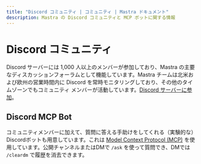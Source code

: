 ```yaml
---
title: "Discord コミュニティ | コミュニティ | Mastra ドキュメント"
description: Mastra の Discord コミュニティと MCP ボットに関する情報
---
```


# Discord コミュニティ

Discord サーバーには 1,000 人以上のメンバーが参加しており、Mastra の主要なディスカッションフォーラムとして機能しています。Mastra チームは北米および欧州の営業時間内に Discord を常時モニタリングしており、その他のタイムゾーンでもコミュニティ メンバーが活動しています。[Discord サーバーに参加](https://discord.gg/BTYqqHKUrf)。

## Discord MCP Bot

コミュニティメンバーに加えて、質問に答える手助けをしてくれる（実験的な）Discordボットも用意しています。これは [Model Context Protocol (MCP)](/docs/tools-mcp/mcp-overview) を使用しています。公開チャンネルまたはDMで `/ask` を使って質問でき、DMでは `/cleardm` で履歴を消去できます。